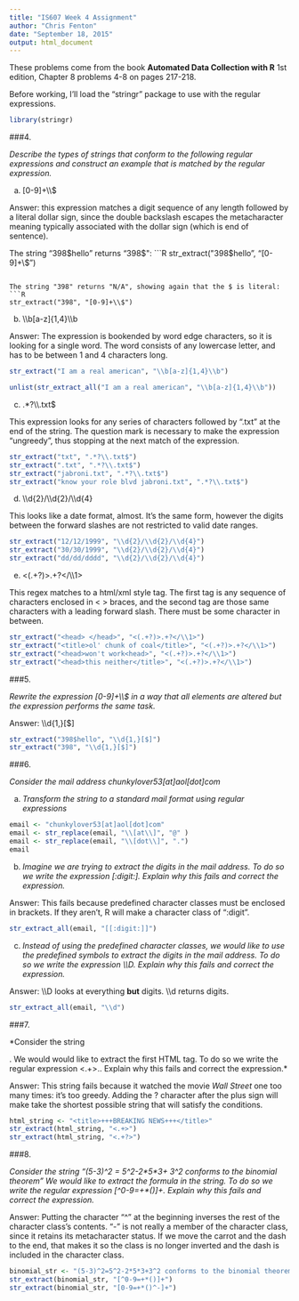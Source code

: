 ```yaml
---
title: "IS607 Week 4 Assignment"
author: "Chris Fenton"
date: "September 18, 2015"
output: html_document
---
```


These problems come from the book **Automated Data Collection with R** 1st edition, Chapter 8 problems 4-8 on pages 217-218.

Before working, I'll load the "stringr" package to use with the regular
expressions.

```r
library(stringr)
```

###4. 

*Describe the types of strings that conform to the following regular
expressions and construct an example that is matched by the regular
expression.*

(a) [0-9]+\\\\$

Answer: this expression matches a digit sequence of any length followed
by a literal dollar sign, since the double backslash escapes the metacharacter
meaning typically associated with the dollar sign (which is end of sentence).

The string "398\$hello" returns "398$":
```R
str_extract("398$hello", "[0-9]+\\$")
```

The string "398" returns "N/A", showing again that the $ is literal:
```R
str_extract("398", "[0-9]+\\$")
```

(b) \\\\b[a-z]{1,4}\\\\b

Answer: The expression is bookended by word edge characters, so it is looking
for a single word. The word consists of any lowercase letter, and has to be
between 1 and 4 characters long.


```r
str_extract("I am a real american", "\\b[a-z]{1,4}\\b")

unlist(str_extract_all("I am a real american", "\\b[a-z]{1,4}\\b"))
```

(c) .*?\\\\.txt$

This expression looks for any series of characters followed by ".txt" at the end of the string. The question mark is necessary to make the expression "ungreedy", thus
stopping at the next match of the expression.

```r
str_extract("txt", ".*?\\.txt$")
str_extract(".txt", ".*?\\.txt$")
str_extract("jabroni.txt", ".*?\\.txt$")
str_extract("know your role blvd jabroni.txt", ".*?\\.txt$")
```

(d) \\\\d{2}/\\\\d{2}/\\\\d{4}

This looks like a date format, almost. It's the same form, however the digits
between the forward slashes are not restricted to valid date ranges.

```r
str_extract("12/12/1999", "\\d{2}/\\d{2}/\\d{4}")
str_extract("30/30/1999", "\\d{2}/\\d{2}/\\d{4}")
str_extract("dd/dd/dddd", "\\d{2}/\\d{2}/\\d{4}")
```

(e) <(.+?)>.+?</\\\\1>

This regex matches to a html/xml style tag. The first tag is any sequence of
characters enclosed in < > braces, and the second tag are those same characters
with a leading forward slash. There must be some character in between.

```r
str_extract("<head> </head>", "<(.+?)>.+?</\\1>")
str_extract("<title>ol' chunk of coal</title>", "<(.+?)>.+?</\\1>")
str_extract("<head>won't work<head>", "<(.+?)>.+?</\\1>")
str_extract("<head>this neither</title>", "<(.+?)>.+?</\\1>")
```

###5.

*Rewrite the expression [0-9]+\\\\$ in a way that all elements are altered
but the expression performs the same task.*

Answer: \\\\d{1,}[$]

```r
str_extract("398$hello", "\\d{1,}[$]")
str_extract("398", "\\d{1,}[$]")
```

###6.

*Consider the mail address chunkylover53[at]aol[dot]com*

(a) *Transform the string to a standard mail format using regular expressions*

```r
email <- "chunkylover53[at]aol[dot]com"
email <- str_replace(email, "\\[at\\]", "@" )
email <- str_replace(email, "\\[dot\\]", ".")
email
```

(b) *Imagine we are trying to extract the digits in the mail address. To do so
we write the expression [:digit:]. Explain why this fails and correct the 
expression.*

Answer: This fails because predefined character classes must be enclosed in
brackets. If they aren't, R will make a character class of ":digit".

```r
str_extract_all(email, "[[:digit:]]")
```

(c) *Instead of using the predefined character classes, we would like to use
the predefined symbols to extract the digits in the mail address. To do so we
write the expression \\\\D. Explain why this fails and correct the expression.*

Answer: \\\\D looks at everything **but** digits. \\\\d returns digits.

```r
str_extract_all(email, "\\d")
```

###7. 

*Consider the string <title>+++BREAKING NEWS+++</title>. We would would like
to extract the first HTML tag. To do so we write the regular expression <.+>..
Explain why this fails and correct the expression.*

Answer: This string fails because it watched the movie *Wall Street* one too
many times: it's too greedy. Adding the ? character after the  plus sign
will make take the shortest possible string that will satisfy the conditions.

```r
html_string <- "<title>+++BREAKING NEWS+++</title>"
str_extract(html_string, "<.+>")
str_extract(html_string, "<.+?>")
```

###8.

*Consider the string "(5-3)^2 = 5^2-2\*5\*3+ 3^2 conforms to the binomial 
theorem" We would like to extract the formula in the string. To do so we 
write the regular expression [^0-9=+*()]+. Explain why this fails and
correct the expression.*

Answer: Putting the character "^" at the beginning inverses the rest of the character class's contents. "-" is not really a member of the character class, since it retains its metacharacter status. If we move the carrot and the 
dash to the end, that makes it so the class is no longer inverted and
the dash is included in the character class.

```r
binomial_str <- "(5-3)^2=5^2-2*5*3+3^2 conforms to the binomial theorem."
str_extract(binomial_str, "[^0-9=+*()]+")
str_extract(binomial_str, "[0-9=+*()^-]+")

```